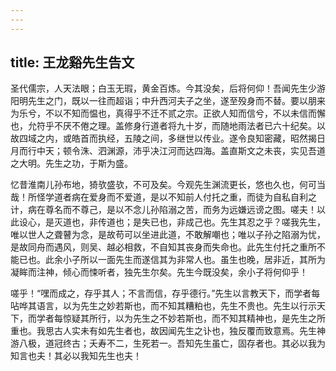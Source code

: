 ```yaml
---
---
---
```

title: 王龙谿先生告文
---

圣代儒宗，人天法眼；白玉无瑕，黄金百炼。今其没矣，后将何仰！吾闻先生少游阳明先生之门，既以一往而超诣；中升西河夫子之坐，遂至殁身而不替。要以朋来为乐兮，不以不知而愠也，真得乎不迁不贰之宗。正欲人知而信兮，不以未信而懈也，允符乎不厌不倦之理。盖修身行道者将九十岁，而随地雨法者已六十纪矣。以故四域之内，或皓首而执经，五陵之间，多继世以传业。遂令良知密藏，昭然揭日月而行中天；顿令洙、泗渊源，沛乎决江河而达四海。盖直斯文之未丧，实见吾道之大明。先生之功，于斯为盛。

忆昔淮南儿孙布地，猗欤盛欤，不可及矣。今观先生渊流更长，悠也久也，何可当哉！所怪学道者病在爱身而不爱道，是以不知前人付托之重，而徒为自私自利之计，病在尊名而不尊己，是以不念儿孙陷溺之苦，而务为远嫌远谤之图。嗟夫！以此设心，是灭道也，非传道也；是失已也，非成己也。先生其忍之乎？嗟我先生，唯以世人之聋瞽为念，是故苟可以坐进此道，不敢解嘲也；唯以子孙之陷溺为忧，是故同舟而遇风，则吴、越必相救，不自知其丧身而失命也。此先生付托之重所不能已也。此余小子所以一面先生而遂信其为非常人也。虽生也晚，居非近，其所为凝眸而注神，倾心而悚听者，独先生尔矣。先生今既没矣，余小子将何仰乎！

嗟乎！“嘿而成之，存乎其人；不言而信，存乎德行。”先生以言教天下，而学者每呫哗其语言，以为先生之妙若斯也，而不知其糟粕也，先生不贵也。先生以行示天下，而学者每惊疑其所行，以为先生之不妙若斯也，而不知其精神也，是先生之所重也。我思古人实未有如先生者也，故因闻先生之讣也，独反覆而致意焉。先生神游八极，道冠终古；夭寿不二，生死若一。吾知先生虽亡，固存者也。其必以我为知言也夫！其必以我知先生也夫！